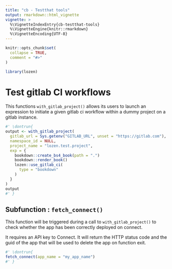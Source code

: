 ```yaml
---
title: "cb - Testthat tools"
output: rmarkdown::html_vignette
vignette: >
  %\VignetteIndexEntry{cb-testthat-tools}
  %\VignetteEngine{knitr::rmarkdown}
  %\VignetteEncoding{UTF-8}
---
```


```r
knitr::opts_chunk$set(
  collapse = TRUE,
  comment = "#>"
)
```

```r
library(lozen)
```

<!-- WARNING - This vignette is generated by {fusen} from dev/flat_helper_testthat.Rmd: do not edit by hand -->

# Test gitlab CI workflows

This functions `with_gitlab_project()` allows its users to launch an
expression to initiate a given gitlab ci workflow within a dummy project on a gitlab instance.


```r
#' \dontrun{
output <- with_gitlab_project(
  gitlab_url = Sys.getenv("GITLAB_URL", unset = "https://gitlab.com"),
  namespace_id = NULL,
  project_name = "lozen.test.project",
  exp = {
    bookdown::create_bs4_book(path = ".")
    bookdown::render_book()
    lozen::use_gitlab_ci(
      type = "bookdown"
    )
  }
)
output
#' }
```

## Subfunction : `fetch_connect()`

This function will be triggered during a call to `with_gitlab_project()` to check whether the app has been correctly deployed on connect.

It requires an API key to Connect. It will return the HTTP status code and the guid of the app that will be used to delete the app on function exit.


  

```r
#' \dontrun{
fetch_connect(app_name = "my_app_name")
#' }
```

  

